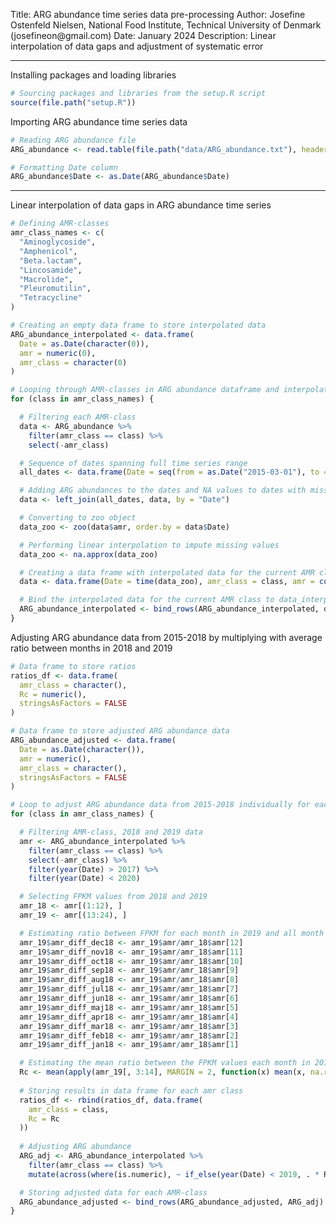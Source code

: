 
Title: ARG abundance time series data pre-processing
Author: Josefine Ostenfeld Nielsen, National Food Institute, Technical University of Denmark (josefineon@gmail.com)
Date: January 2024
Description: Linear interpolation of data gaps and adjustment of systematic error

________________________________________________________________________________


Installing packages and loading libraries

```{r, message=F, warning=F}
# Sourcing packages and libraries from the setup.R script 
source(file.path("setup.R"))
```


Importing ARG abundance time series data

```{r}
# Reading ARG abundance file
ARG_abundance <- read.table(file.path("data/ARG_abundance.txt"), header = TRUE, sep = "\t")

# Formatting Date column 
ARG_abundance$Date <- as.Date(ARG_abundance$Date)
```

________________________________________________________________________________


Linear interpolation of data gaps in ARG abundance time series 

```{r}
# Defining AMR-classes
amr_class_names <- c(
  "Aminoglycoside",
  "Amphenicol",
  "Beta.lactam",
  "Lincosamide",
  "Macrolide",
  "Pleuromutilin",
  "Tetracycline"
)

# Creating an empty data frame to store interpolated data
ARG_abundance_interpolated <- data.frame(
  Date = as.Date(character(0)),
  amr = numeric(0),
  amr_class = character(0)
)

# Looping through AMR-classes in ARG abundance dataframe and interpolating ARG abundances in data gaps
for (class in amr_class_names) {

  # Filtering each AMR-class
  data <- ARG_abundance %>%
    filter(amr_class == class) %>%
    select(-amr_class)

  # Sequence of dates spanning full time series range
  all_dates <- data.frame(Date = seq(from = as.Date("2015-03-01"), to = as.Date("2022-12-01"), by = "1 month"))

  # Adding ARG abundances to the dates and NA values to dates with missing ARG abundance values
  data <- left_join(all_dates, data, by = "Date")

  # Converting to zoo object
  data_zoo <- zoo(data$amr, order.by = data$Date)

  # Performing linear interpolation to impute missing values
  data_zoo <- na.approx(data_zoo)

  # Creating a data frame with interpolated data for the current AMR class
  data <- data.frame(Date = time(data_zoo), amr_class = class, amr = coredata(data_zoo))

  # Bind the interpolated data for the current AMR class to data_interpolated
  ARG_abundance_interpolated <- bind_rows(ARG_abundance_interpolated, data)
}
```


Adjusting ARG abundance data from 2015-2018 by multiplying with average ratio between months in 2018 and 2019

```{r}
# Data frame to store ratios
ratios_df <- data.frame(
  amr_class = character(),
  Rc = numeric(),
  stringsAsFactors = FALSE
)

# Data frame to store adjusted ARG abundance data
ARG_abundance_adjusted <- data.frame(
  Date = as.Date(character()),
  amr = numeric(),
  amr_class = character(),
  stringsAsFactors = FALSE
)

# Loop to adjust ARG abundance data from 2015-2018 individually for each AMR-class
for (class in amr_class_names) {

  # Filtering AMR-class, 2018 and 2019 data
  amr <- ARG_abundance_interpolated %>%
    filter(amr_class == class) %>%
    select(-amr_class) %>%
    filter(year(Date) > 2017) %>%
    filter(year(Date) < 2020)

  # Selecting FPKM values from 2018 and 2019
  amr_18 <- amr[(1:12), ]
  amr_19 <- amr[(13:24), ]

  # Estimating ratio between FPKM for each month in 2019 and all month in 2018
  amr_19$amr_diff_dec18 <- amr_19$amr/amr_18$amr[12]
  amr_19$amr_diff_nov18 <- amr_19$amr/amr_18$amr[11]
  amr_19$amr_diff_oct18 <- amr_19$amr/amr_18$amr[10]
  amr_19$amr_diff_sep18 <- amr_19$amr/amr_18$amr[9]
  amr_19$amr_diff_aug18 <- amr_19$amr/amr_18$amr[8]
  amr_19$amr_diff_jul18 <- amr_19$amr/amr_18$amr[7]
  amr_19$amr_diff_jun18 <- amr_19$amr/amr_18$amr[6]
  amr_19$amr_diff_maj18 <- amr_19$amr/amr_18$amr[5]
  amr_19$amr_diff_apr18 <- amr_19$amr/amr_18$amr[4]
  amr_19$amr_diff_mar18 <- amr_19$amr/amr_18$amr[3]
  amr_19$amr_diff_feb18 <- amr_19$amr/amr_18$amr[2]
  amr_19$amr_diff_jan18 <- amr_19$amr/amr_18$amr[1]

  # Estimating the mean ratio between the FPKM values each month in 2019 and 2018
  Rc <- mean(apply(amr_19[, 3:14], MARGIN = 2, function(x) mean(x, na.rm = TRUE)))
  
  # Storing results in data frame for each amr class
  ratios_df <- rbind(ratios_df, data.frame(
    amr_class = class,
    Rc = Rc
  ))
  
  # Adjusting ARG abundance 
  ARG_adj <- ARG_abundance_interpolated %>%
    filter(amr_class == class) %>%
    mutate(across(where(is.numeric), ~ if_else(year(Date) < 2019, . * Rc, .)))

  # Storing adjusted data for each AMR-class
  ARG_abundance_adjusted <- bind_rows(ARG_abundance_adjusted, ARG_adj)
}
```



